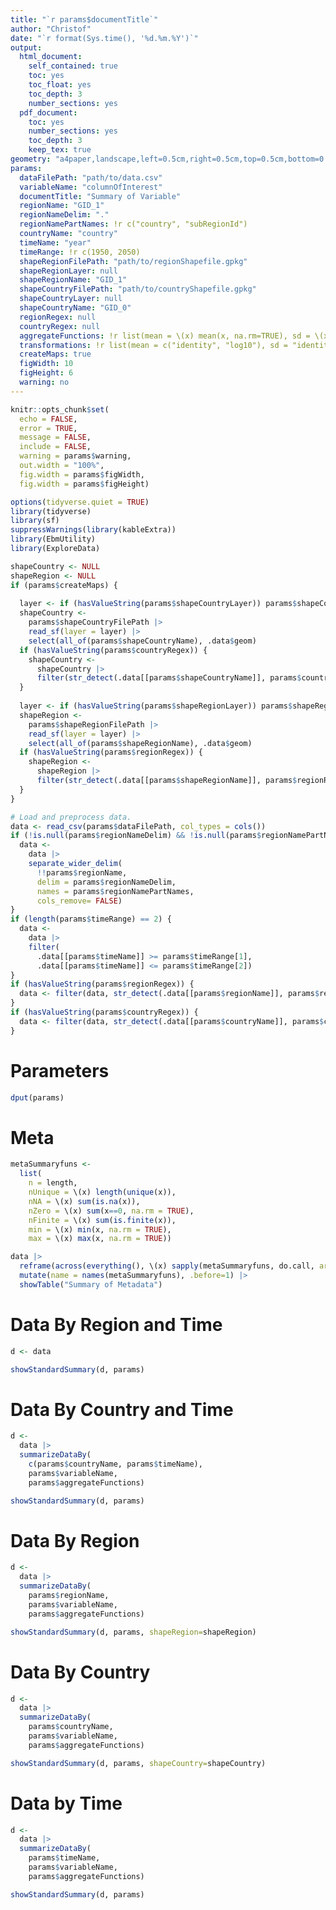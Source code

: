 ```yaml
---
title: "`r params$documentTitle`"
author: "Christof"
date: "`r format(Sys.time(), '%d.%m.%Y')`"
output: 
  html_document:
    self_contained: true
    toc: yes
    toc_float: yes
    toc_depth: 3
    number_sections: yes
  pdf_document:
    toc: yes
    number_sections: yes
    toc_depth: 3
    keep_tex: true
geometry: "a4paper,landscape,left=0.5cm,right=0.5cm,top=0.5cm,bottom=0.5cm,footnotesep=0.0cm,footskip=0.1cm"
params:
  dataFilePath: "path/to/data.csv"
  variableName: "columnOfInterest"
  documentTitle: "Summary of Variable"
  regionName: "GID_1"
  regionNameDelim: "."
  regionNamePartNames: !r c("country", "subRegionId")
  countryName: "country"
  timeName: "year"
  timeRange: !r c(1950, 2050)
  shapeRegionFilePath: "path/to/regionShapefile.gpkg"
  shapeRegionLayer: null
  shapeRegionName: "GID_1"
  shapeCountryFilePath: "path/to/countryShapefile.gpkg"
  shapeCountryLayer: null
  shapeCountryName: "GID_0"
  regionRegex: null
  countryRegex: null
  aggregateFunctions: !r list(mean = \(x) mean(x, na.rm=TRUE), sd = \(x) sd(x, na.rm=TRUE))
  transformations: !r list(mean = c("identity", "log10"), sd = "identity")
  createMaps: true
  figWidth: 10
  figHeight: 6
  warning: no
---
```


```r
knitr::opts_chunk$set(
  echo = FALSE,
  error = TRUE,
  message = FALSE,
  include = FALSE,
  warning = params$warning,
  out.width = "100%",
  fig.width = params$figWidth,
  fig.width = params$figHeight)
```


```r
options(tidyverse.quiet = TRUE)
library(tidyverse)
library(sf)
suppressWarnings(library(kableExtra))
library(EbmUtility)
library(ExploreData)
```


```r
shapeCountry <- NULL
shapeRegion <- NULL
if (params$createMaps) {
  
  layer <- if (hasValueString(params$shapeCountryLayer)) params$shapeCountryLayer else character()
  shapeCountry <-
    params$shapeCountryFilePath |>
    read_sf(layer = layer) |>
    select(all_of(params$shapeCountryName), .data$geom)
  if (hasValueString(params$countryRegex)) {
    shapeCountry <- 
      shapeCountry |> 
      filter(str_detect(.data[[params$shapeCountryName]], params$countryRegex))
  }
  
  layer <- if (hasValueString(params$shapeRegionLayer)) params$shapeRegionLayer else character()
  shapeRegion <-
    params$shapeRegionFilePath |>
    read_sf(layer = layer) |>
    select(all_of(params$shapeRegionName), .data$geom)
  if (hasValueString(params$regionRegex)) {
    shapeRegion <- 
      shapeRegion |> 
      filter(str_detect(.data[[params$shapeRegionName]], params$regionRegex))
  }
}
```

```r
# Load and preprocess data.
data <- read_csv(params$dataFilePath, col_types = cols())
if (!is.null(params$regionNameDelim) && !is.null(params$regionNamePartNames)) {
  data <- 
    data |> 
    separate_wider_delim(
      !!params$regionName,
      delim = params$regionNameDelim, 
      names = params$regionNamePartNames,
      cols_remove= FALSE)
}
if (length(params$timeRange) == 2) {
  data <- 
    data |> 
    filter(
      .data[[params$timeName]] >= params$timeRange[1], 
      .data[[params$timeName]] <= params$timeRange[2])
}
if (hasValueString(params$regionRegex)) {
  data <- filter(data, str_detect(.data[[params$regionName]], params$regionRegex))
}
if (hasValueString(params$countryRegex)) {
  data <- filter(data, str_detect(.data[[params$countryName]], params$countryRegex))
}
```


# Parameters

```r
dput(params)
```


# Meta 

```r
metaSummaryfuns <- 
  list(
    n = length,
    nUnique = \(x) length(unique(x)),
    nNA = \(x) sum(is.na(x)),
    nZero = \(x) sum(x==0, na.rm = TRUE),
    nFinite = \(x) sum(is.finite(x)),
    min = \(x) min(x, na.rm = TRUE),
    max = \(x) max(x, na.rm = TRUE))
```

```r
data |> 
  reframe(across(everything(), \(x) sapply(metaSummaryfuns, do.call, args=list(x)))) |>
  mutate(name = names(metaSummaryfuns), .before=1) |> 
  showTable("Summary of Metadata")
```


# Data By Region and Time

```r
d <- data
```

```r
showStandardSummary(d, params)
```


# Data By Country and Time

```r
d <- 
  data |> 
  summarizeDataBy(
    c(params$countryName, params$timeName), 
    params$variableName,
    params$aggregateFunctions)
```

```r
showStandardSummary(d, params)
```


# Data By Region

```r
d <- 
  data |> 
  summarizeDataBy(
    params$regionName, 
    params$variableName,
    params$aggregateFunctions)
```

```r
showStandardSummary(d, params, shapeRegion=shapeRegion)
```


# Data By Country

```r
d <- 
  data |> 
  summarizeDataBy(
    params$countryName, 
    params$variableName,
    params$aggregateFunctions)
```

```r
showStandardSummary(d, params, shapeCountry=shapeCountry)
```


# Data by Time

```r
d <- 
  data |> 
  summarizeDataBy(
    params$timeName, 
    params$variableName,
    params$aggregateFunctions)
```

```r
showStandardSummary(d, params)
```

